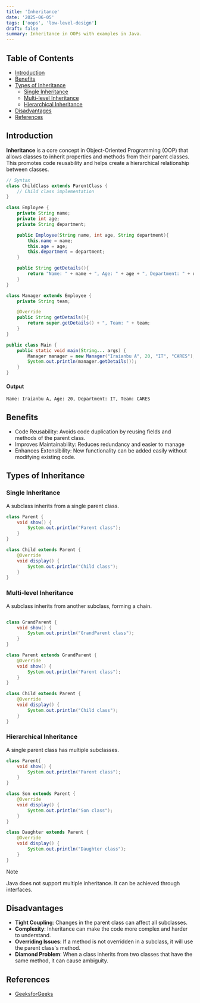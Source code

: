 ```yaml
---
title: 'Inheritance'
date: '2025-06-05'
tags: ['oops', 'low-level-design']
draft: false
summary: Inheritance in OOPs with examples in Java.
---
```


## Table of Contents

- [Introduction](#introduction)
- [Benefits](#benefits)
- [Types of Inheritance](#types-of-inheritance)
  - [Single Inheritance](#single-inheritance)
  - [Multi-level Inheritance](#multi-level-inheritance)
  - [Hierarchical Inheritance](#hierarchical-inheritance)
- [Disadvantages](#disadvantages)
- [References](#references)

## Introduction

**Inheritance** is a core concept in Object-Oriented Programming (OOP) that allows classes to inherit properties and methods from their parent classes.
This promotes code reusability and helps create a hierarchical relationship between classes.

```java
// Syntax
class ChildClass extends ParentClass {
    // Child class implementation
}
```

```java
class Employee {
    private String name;
    private int age;
    private String department;

    public Employee(String name, int age, String department){
        this.name = name;
        this.age = age;
        this.department = department;
    }

    public String getDetails(){
        return "Name: " + name + ", Age: " + age + ", Department: " + department;
    }
}

class Manager extends Employee {
    private String team;

    @Override
    public String getDetails(){
        return super.getDetails() + ", Team: " + team;
    }
}

public class Main {
    public static void main(String... args) {
        Manager manager = new Manager("Iraianbu A", 20, "IT", "CARES");
        System.out.println(manager.getDetails());
    }
}
```

#### Output

```
Name: Iraianbu A, Age: 20, Department: IT, Team: CARES
```

## Benefits

- Code Reusability: Avoids code duplication by reusing fields and methods of the parent class.
- Improves Maintainability: Reduces redundancy and easier to manage
- Enhances Extensibility: New functionality can be added easily without modifying existing code.

## Types of Inheritance

### Single Inheritance

A subclass inherits from a single parent class.

```java
class Parent {
    void show() {
        System.out.println("Parent class");
    }
}

class Child extends Parent {
    @Override
    void display() {
        System.out.println("Child class");
    }
}
```

### Multi-level Inheritance

A subclass inherits from another subclass, forming a chain.

```java

class GrandParent {
    void show() {
        System.out.println("GrandParent class");
    }
}

class Parent extends GrandParent {
    @Override
    void show() {
        System.out.println("Parent class");
    }
}

class Child extends Parent {
    @Override
    void display() {
        System.out.println("Child class");
    }
}

```

### Hierarchical Inheritance

A single parent class has multiple subclasses.

```java
class Parent{
    void show() {
        System.out.println("Parent class");
    }
}

class Son extends Parent {
    @Override
    void display() {
        System.out.println("Son class");
    }
}

class Daughter extends Parent {
    @Override
    void display() {
        System.out.println("Daughter class");
    }
}

```

> [!NOTE]
> Java does not support multiple inheritance. It can be achieved through interfaces.

## Disadvantages

- **Tight Coupling**: Changes in the parent class can affect all subclasses.
- **Complexity**: Inheritance can make the code more complex and harder to understand.
- **Overriding Issues**: If a method is not overridden in a subclass, it will use the parent class's method.
- **Diamond Problem**: When a class inherits from two classes that have the same method, it can cause ambiguity.

## References

- [GeeksforGeeks](https://www.geeksforgeeks.org/inheritance-in-java/)

